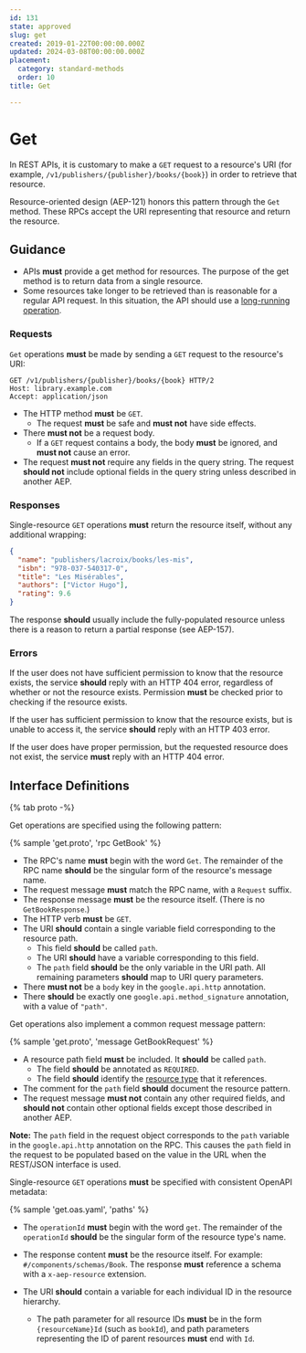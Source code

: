 ```yaml
---
id: 131
state: approved
slug: get
created: 2019-01-22T00:00:00.000Z
updated: 2024-03-08T00:00:00.000Z
placement:
  category: standard-methods
  order: 10
title: Get

--- 
```


# Get

In REST APIs, it is customary to make a `GET` request to a resource's URI (for
example, `/v1/publishers/{publisher}/books/{book}`) in order to retrieve that
resource.

Resource-oriented design (AEP-121) honors this pattern through the `Get`
method. These RPCs accept the URI representing that resource and return the
resource.

## Guidance

 - APIs **must** provide a get method for resources. The purpose of the get method
is to return data from a single resource.
 - Some resources take longer to be retrieved than is reasonable for a regular API request. In this situation, the API should use a [long-running operation](/long-running-operations).

### Requests

`Get` operations **must** be made by sending a `GET` request to the resource's
URI:

```http
GET /v1/publishers/{publisher}/books/{book} HTTP/2
Host: library.example.com
Accept: application/json
```

- The HTTP method **must** be `GET`.
  - The request **must** be safe and **must not** have side effects.
- There **must not** be a request body.
  - If a `GET` request contains a body, the body **must** be ignored, and
    **must not** cause an error.
- The request **must not** require any fields in the query string. The request
  **should not** include optional fields in the query string unless described
  in another AEP.

### Responses

Single-resource `GET` operations **must** return the resource itself, without
any additional wrapping:

```json
{
  "name": "publishers/lacroix/books/les-mis",
  "isbn": "978-037-540317-0",
  "title": "Les Misérables",
  "authors": ["Victor Hugo"],
  "rating": 9.6
}
```

The response **should** usually include the fully-populated resource unless
there is a reason to return a partial response (see AEP-157).

### Errors

If the user does not have sufficient permission to know that the resource
exists, the service **should** reply with an HTTP 404 error, regardless of
whether or not the resource exists. Permission **must** be checked prior to
checking if the resource exists.

If the user has sufficient permission to know that the resource exists, but is
unable to access it, the service **should** reply with an HTTP 403 error.

If the user does have proper permission, but the requested resource does not
exist, the service **must** reply with an HTTP 404 error.

## Interface Definitions

{% tab proto -%}

Get operations are specified using the following pattern:

{% sample 'get.proto', 'rpc GetBook' %}

- The RPC's name **must** begin with the word `Get`. The remainder of the RPC
  name **should** be the singular form of the resource's message name.
- The request message **must** match the RPC name, with a `Request` suffix.
- The response message **must** be the resource itself. (There is no
  `GetBookResponse`.)
- The HTTP verb **must** be `GET`.
- The URI **should** contain a single variable field corresponding to the
  resource path.
  - This field **should** be called `path`.
  - The URI **should** have a variable corresponding to this field.
  - The `path` field **should** be the only variable in the URI path. All
    remaining parameters **should** map to URI query parameters.
- There **must not** be a `body` key in the `google.api.http` annotation.
- There **should** be exactly one `google.api.method_signature` annotation,
  with a value of `"path"`.

Get operations also implement a common request message pattern:

{% sample 'get.proto', 'message GetBookRequest' %}

- A resource path field **must** be included. It **should** be called `path`.
  - The field **should** be annotated as `REQUIRED`.
  - The field **should** identify the [resource type][aep-123] that it
    references.
- The comment for the `path` field **should** document the resource pattern.
- The request message **must not** contain any other required fields, and
  **should not** contain other optional fields except those described in
  another AEP.

**Note:** The `path` field in the request object corresponds to the `path`
variable in the `google.api.http` annotation on the RPC. This causes the `path`
field in the request to be populated based on the value in the URL when the
REST/JSON interface is used.

  </TabItem>
  <TabItem label="OpenAPI 3.0">

Single-resource `GET` operations **must** be specified with consistent OpenAPI
metadata:

{% sample 'get.oas.yaml', 'paths' %}

- The `operationId` **must** begin with the word `get`. The remainder of the
  `operationId` **should** be the singular form of the resource type's name.
- The response content **must** be the resource itself. For example:
  `#/components/schemas/Book`. The response **must** reference a schema with a `x-aep-resource` extension.
- The URI **should** contain a variable for each individual ID in the resource
  hierarchy.
  - The path parameter for all resource IDs **must** be in the form
    `{resourceName}Id` (such as `bookId`), and path parameters representing the
    ID of parent resources **must** end with `Id`.

  </TabItem>
<Tabs>

<!-- prettier-ignore-start -->
[aep-123]: ./0123.md
<!-- prettier-ignore-end -->
